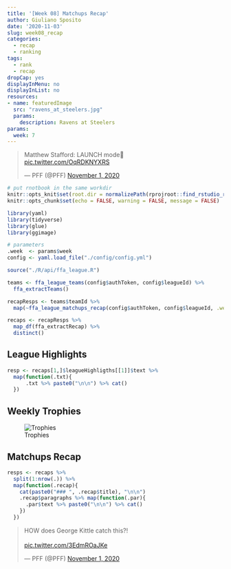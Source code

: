 ```yaml
---
title: '[Week 08] Matchups Recap'
author: Giuliano Sposito
date: '2020-11-03'
slug: week08_recap
categories:
  - recap
  - ranking
tags:
  - rank
  - recap
dropCap: yes
displayInMenu: no
displayInList: no
resources:
- name: featuredImage
  src: "ravens_at_steelers.jpg"
  params:
    description: Ravens at Steelers
params:
  week: 7
---
```


<!--more-->

<blockquote class="twitter-tweet"><p lang="en" dir="ltr">Matthew Stafford: LAUNCH mode🚀<br> <a href="https://t.co/OqRDKNYXRS">pic.twitter.com/OqRDKNYXRS</a></p>&mdash; PFF (@PFF) <a href="https://twitter.com/PFF/status/1322999809700253697?ref_src=twsrc%5Etfw">November 1, 2020</a></blockquote> <script async src="https://platform.twitter.com/widgets.js" charset="utf-8"></script>


```r
# put rnotbook in the same workdir
knitr::opts_knit$set(root.dir = normalizePath(rprojroot::find_rstudio_root_file())) 
knitr::opts_chunk$set(echo = FALSE, warning = FALSE, message = FALSE)
```

```r

library(yaml)
library(tidyverse)
library(glue)
library(ggimage)

# parameters
.week  <- params$week
config <- yaml.load_file("./config/config.yml")

```


```r
source("./R/api/ffa_league.R")

teams <- ffa_league_teams(config$authToken, config$leagueId) %>% 
  ffa_extractTeams()

recapResps <- teams$teamId %>% 
  map(~ffa_league_matchups_recap(config$authToken, config$leagueId, .week=.week, .teamId = .x))

recaps <- recapResps %>% 
  map_df(ffa_extractRecap) %>% 
  distinct()
```

## League Highlights

```r
resp <- recaps[1,]$leagueHighligths[[1]]$text %>%
  map(function(.txt){
      .txt %>% paste0("\n\n") %>% cat()
  })

```

## Weekly Trophies

![Trophies](/img/2020/trophies_week08.jpg)


## Matchups Recap

```r
resps <- recaps %>% 
  split(1:nrow(.)) %>% 
  map(function(.recap){
    cat(paste0("### ", .recap$title), "\n\n")
    .recap$paragraphs %>% map(function(.par){
      .par$text %>% paste0("\n\n") %>% cat()
    })
  })
```


<blockquote class="twitter-tweet"><p lang="en" dir="ltr">HOW does George Kittle catch this?!<br><br> <a href="https://t.co/3EdmROaJKe">pic.twitter.com/3EdmROaJKe</a></p>&mdash; PFF (@PFF) <a href="https://twitter.com/PFF/status/1323049341486063617?ref_src=twsrc%5Etfw">November 1, 2020</a></blockquote> <script async src="https://platform.twitter.com/widgets.js" charset="utf-8"></script>
